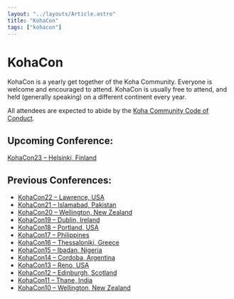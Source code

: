 ```yaml
---
layout: "../layouts/Article.astro"
title: "KohaCon"
tags: ["kohacon"]
---
```


# KohaCon

KohaCon is a yearly get together of the Koha Community. Everyone is welcome and encouraged to attend. KohaCon is usually free to attend, and held (generally speaking) on a different continent every year.

All attendees are expected to abide by the [Koha Community Code of Conduct](http://koha-community.org/about/policy/code-of-conduct/).

## Upcoming Conference:

[KohaCon23 – Helsinki, Finland](https://perlkohacon.fi)

## Previous Conferences:

- [KohaCon22 – Lawrence, USA](http://koha-us.org/events/conferences/kohacon22)
- [KohaCon21 – Islamabad, Pakistan](http://koha-community.org/kohacon/kohacon21/)
- [KohaCon20 – Wellington, New Zealand](http://koha-community.org/kohacon/kohacon20/)
- [KohaCon19 – Dublin, Ireland](http://koha-community.org/kohacon/kohacon19/)
- [KohaCon18 – Portland, USA](http://koha-community.org/kohacon/kohacon18/)
- [KohaCon17 – Philippines](http://koha-community.org/kohacon/kohacon17/)
- [KohaCon16 – Thessaloniki, Greece](http://koha-community.org/kohacon/kohacon16/)
- [KohaCon15 – Ibadan, Nigeria](http://koha-community.org/kohacon/kohacon15/)
- [KohaCon14 – Cordoba, Argentina](http://koha-community.org/kohacon/kohacon14/)
- [KohaCon13 – Reno, USA](http://koha-community.org/kohacon/kohacon13/)
- [KohaCon12 – Edinburgh, Scotland](https://web.archive.org/web/20160121052908/https://koha-community.org/kohacon/kohacon12/)
- [KohaCon11 – Thane, India](http://wiki.koha-community.org/wiki/Kohacon11_Thane,_India)
- [KohaCon10 – Wellington, New Zealand](http://koha-community.org/kohacon10-videos/)
